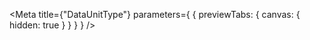 
<Meta
  title={"DataUnitType"}
  parameters={
    {
      previewTabs: {
        canvas: {
          hidden: true
        }
      }
    }
  }
/>

<DataUnitTypeRootIndex />
